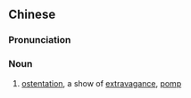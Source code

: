 {{also|排场}}
==Chinese==
{{zh-forms|s=排场}}

===Pronunciation===
{{zh-pron
|m=pái場
|c=paai4 coeng4-2,paai4 coeng4
|h=pfs=phài-chhòng
|mn=xm,qz,tw:pâi-tiûⁿ/zz:pâi-tiôⁿ/tw:pâi-chhiâng
|cat=n
}}

===Noun===
{{zh-noun}}

# [[ostentation]], a show of [[extravagance]], [[pomp]]